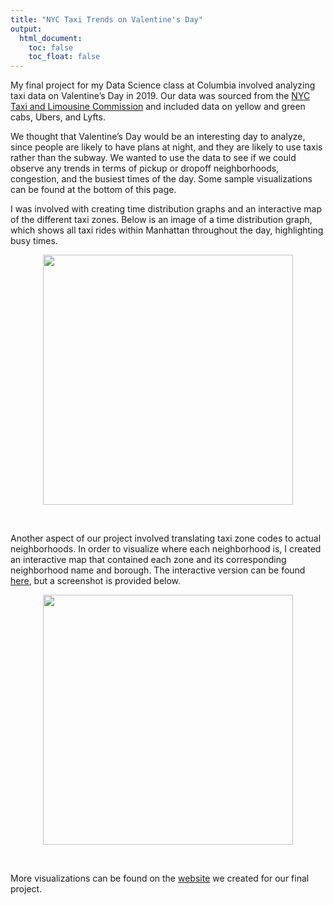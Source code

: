 ```yaml
---
title: "NYC Taxi Trends on Valentine's Day"
output: 
  html_document:
    toc: false
    toc_float: false
---
```

<head>
<!-- Google tag (gtag.js) -->
<script async src="https://www.googletagmanager.com/gtag/js?id=G-Y1G4CR6XYK"></script>
<script>
  window.dataLayer = window.dataLayer || [];
  function gtag(){dataLayer.push(arguments);}
  gtag('js', new Date());

  gtag('config', 'G-Y1G4CR6XYK');
</script>
</head>

My final project for my Data Science class at Columbia involved analyzing taxi data on Valentine's Day in 2019. Our data was sourced from the [NYC Taxi and Limousine Commission](https://www1.nyc.gov/site/tlc/index.page) and included data on yellow and green cabs, Ubers, and Lyfts.

We thought that Valentine's Day would be an interesting day to analyze, since people are likely to have plans at night, and they are likely to use taxis rather than the subway. We wanted to use the data to see if we could observe any trends in terms of pickup or dropoff neighborhoods, congestion, and the busiest times of the day. Some sample visualizations can be found at the bottom of this page.

I was involved with creating time distribution graphs and an interactive map of the different taxi zones. Below is an image of a time distribution graph, which shows all taxi rides within Manhattan throughout the day, highlighting busy times.

<center>
<img src="./files/graph1.png" height="400" width="auto">
</center> <br>

Another aspect of our project involved translating taxi zone codes to actual neighborhoods. In order to visualize where each neighborhood is, I created an interactive map that contained each zone and its corresponding neighborhood name and borough. The interactive version can be found [here](https://abcdefg781.github.io/ds_final_project/dashboard.html), but a screenshot is provided below.

<center>
<img src="./files/graph2.png" height="400" width="auto">
</center> <br>

More visualizations can be found on the [website](https://abcdefg781.github.io/ds_final_project/) we created for our final project.
